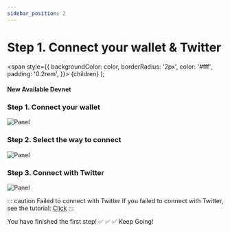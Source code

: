 ```yaml
---
sidebar_position: 2
---
```


# Step 1. Connect your wallet & Twitter

  <span
    style={{
      backgroundColor: color,
      borderRadius: '2px',
      color: '#fff',
      padding: '0.2rem',
    }}>
    {children}
  </span>
);

#### New Available <Highlight color="#25c2a0">Devnet</Highlight>


### Step 1. Connect your wallet
![Panel](/img/event/promoter/connect.png)

### Step 2. Select the way to connect
![Panel](/img/event/promoter/wallet-type.png)

### Step 3. Connect with Twitter
![Panel](/img/event/promoter/twitter.png)

::: caution Failed to connect with Twitter
If you failed to connect with Twitter, see the tutorial: [Click](/docs/wallet/connect-twitter)
:::

You have finished the first step! ✅ ✅ ✅ Keep Going!